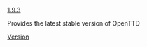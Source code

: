 [[en/Archive/OpenTTD/OpenTTD 1.9.3|1.9.3]]<noinclude>


Provides the latest stable version of OpenTTD
[[Category:en/Templates|Version]]</noinclude>